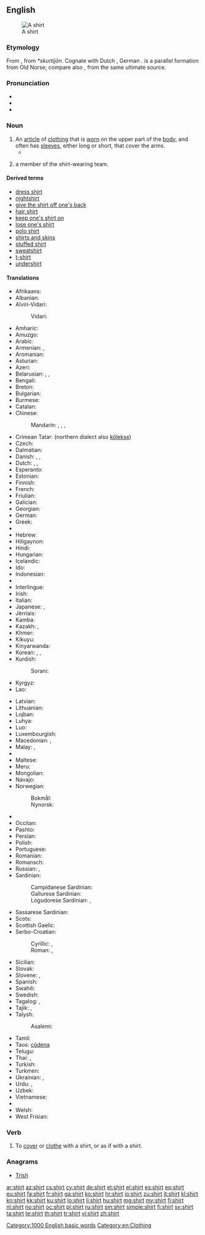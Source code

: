 ==English==
{{wikipedia}}
[[Image:Shirt.jpg|thumb|A shirt]]

===Etymology===
From {{etyl|ang|en}} {{term|scyrte|lang=ang}}, from {{etyl|gem|en}} ''*skurtijōn''.  Cognate with Dutch {{term|schort|lang=nl}}, German {{term|Schürze||apron|lang=de}}. {{term|skirt|Skirt|lang=en}} is a parallel formation from Old Norse; compare also {{term|short|lang=en}}, from the same ultimate source.

===Pronunciation===
* {{audio|en-us-shirt.ogg|Audio (US)}}
* {{audio|En-uk-shirt.ogg|Audio (UK)}}
* {{rhymes|ɜː(r)t}}

===Noun===
{{en-noun}}

# An [[article]] of [[clothing]] that is [[wear|worn]] on the upper part of the [[body]], and often has [[sleeve]]s, either long or short, that cover the arms.
#* {{quote-news
|year=2012
|date=April 9
|author=Mandeep Sanghera
|title=Tottenham 1 - 2 Norwich
|work=BBC Sport
|url=http://www.bbc.co.uk/sport/0/football/17581358
|page=
|passage=Holt was furious referee Michael Oliver refused to then award him a penalty after Ledley King appeared to pull his '''shirt''' and his anger was compounded when Spurs immediately levelled.}}
# {{context|"[[shirts and skins]]" games}} a member of the shirt-wearing team.

====Derived terms====
* [[dress shirt]]
* [[nightshirt]]
* [[give the shirt off one's back]]
* [[hair shirt]]
* [[keep one's shirt on]]
* [[lose one's shirt]]
* [[polo shirt]]
* [[shirts and skins]]
* [[stuffed shirt]]
* [[sweatshirt]]
* [[t-shirt]]
* [[undershirt]]

====Translations====
{{trans-top|article of clothing}}
* Afrikaans: {{t-|af|hemp}}
* Albanian: {{t-|sq|këmish}}
* Alviri-Vidari:
*: Vidari: {{tø|avd|پیران|tr=pirān}}
* Amharic: {{t-|am|ሸሚዝ|tr=šämiz|sc=Ethi}}
* Amuzgo: {{tø|amu|kotôⁿ}}
* Arabic: {{t-|ar|قميص|m|tr=qamīṣ}}
* Armenian: {{t-|hy|վերնաշապիկ|tr=vernašapik}},  {{t-|hy|շապիկ|tr=šapik}}
* Aromanian: {{t-|rup|cãmeashã|f}}
* Asturian: {{t-|ast|camisa|f}}
* Azeri: {{t+|az|köynək}}
* Belarusian: {{t-|be|кашуля|f|tr=kašúlja|sc=Cyrl}}, {{t-|be|сарочка|f|tr=saróčka|sc=Cyrl}}, {{t-|be|рубашка|f|tr=rubáška|sc=Cyrl}}
* Bengali: {{t-|bn|শার্ট|tr=sharţ|sc=Beng}}
* Breton: {{t+|br|roched|f}}
* Bulgarian: {{t+|bg|риза|f|tr=ríza|sc=Cyrl}}
* Burmese: {{t+|my|အင်္ကျီ|tr=in׃ gji|sc=Mymr}}
* Catalan: {{t+|ca|camisa|f}}
* Chinese:
*: Mandarin: {{t+|cmn|襯衫|sc=Hani}},  {{t+|cmn|衬衫|tr=chènshān|sc=Hani}},  {{t+|cmn|襯衣|sc=Hani}},  {{t+|cmn|衬衣|tr=chènyī|sc=Hani}}
* Crimean Tatar: {{tø|crh|kölmek}} (northern dialect also [[kölekse]])
* Czech: {{t+|cs|košile|f}}
* Dalmatian: {{tø|dlm|camaisa|f}}
* Danish: {{t-|da|bluse|c}}, {{t-|da|skjorte|c}}, {{t-|da|trøje|c}}
* Dutch: {{t+|nl|hemd|n}}, {{t+|nl|overhemd|n}}, {{t+|nl|shirt}}
* Esperanto: {{t-|eo|ĉemizo}}
* Estonian: {{t+|et|särk}}
* Finnish: {{t+|fi|paita}}
* French: {{t+|fr|chemise|f}}
* Friulian: {{tø|fur|čhamese|f}}
* Galician: {{t+|gl|camisa|f}}
* Georgian: {{t-|ka|პერანგი|tr=perangi|sc=Geor}}
* German: {{t+|de|Hemd|n}}
* Greek: {{t+|el|πουκάμισο|n|tr=poukámiso|sc=Grek}}
* {{trreq|gu}}
* Hebrew: {{t-|he|חולצה|f|tr=khultsá}}
* Hiligaynon: {{tø|hil|kamisadentro}}
* Hindi: {{t-|hi|क़मीज़|f|tr=qamīz|sc=Deva}}
* Hungarian: {{t+|hu|ing}}
* Icelandic: {{t+|is|skyrta|f}}
* Ido: {{t+|io|kamizo}}
* Indonesian: {{t+|id|kemeja}}
* {{trreq|ia}}
* Interlingue: {{t-|ie|camise}}
* Irish: {{t+|ga|léine|f}}
* Italian: {{t+|it|camicia|f}}
* Japanese: {{t-|ja|シャツ|tr=shatsu}}, {{qualifier|business shirt, "white shirt"}} {{t-|ja|ワイシャツ|tr=waishatsu|sc=Jpan}}
* Jèrriais: {{tø|roa-jer|c'mînse|f}}
* Kamba: {{tø|kam|shati}}
* Kazakh: {{t|kk|жейде|tr=jeyde|sc=Cyrl}}, {{t|kk|көйлек|tr=köylek|sc=Cyrl}}
* Khmer: {{t+|km|អាវ|tr=aav|sc=Khmr}}
* Kikuyu: {{tø|ki|sati}}
* Kinyarwanda: {{t-|rw|ijipo}}
* Korean: {{t+|ko|셔츠|tr=syeochu|sc=Kore}}, {{t-|ko|와이 셔츠|tr=wai syeochu|sc=Kore}}, {{t+|ko|남방|tr=nambang|sc=Kore}}
* Kurdish:
*: Sorani: {{t|ku|کراس}}
* Kyrgyz: {{t-|ky|көйнөк|tr=köynök|sc=Cyrl}}
* Lao: {{t+|lo|ເສື້ອເຊີດ|tr=sư̄a sœ̄t|sc=Laoo}}
{{trans-mid}}
* Latvian: {{t-|lv|krekls}}
* Lithuanian: {{t-|lt|marškiniai|m|p}}
* Lojban: {{t-|jbo|creka}}
* Luhya: {{tø|luy|lishati}}
* Luo: {{tø|luo|shat}}
* Luxembourgish: {{t-|lb|Hiem|n}}
* Macedonian: {{t-|mk|кошула|f|tr=kóšula}}, {{t-|mk|маица|f|tr=máica}}
* Malay: {{t-|ms|baju}}, {{t-|ms|kemeja}}
* {{trreq|ml}}
* Maltese: {{t-|mt|qmis|f}}
* Meru: {{tø|mer|shati}}
* Mongolian: {{t-|mn|дотуур цамц|tr=dotuur tsamts|sc=Cyrl}}
* Navajo: {{tø|nv|deijiʼ ééʼ}}
* Norwegian:
*: Bokmål: {{t+|nb|skjorte|m|f}}
*: Nynorsk: {{t-|nn|skjorte|f}}
* {{trreq|nov}}
* Occitan: {{t+|oc|camisa|f}}
* Pashto: {{t-|ps|خت|m|tr=xət|sc=ps-Arab}}
* Persian: {{t+|fa|پیراهن|tr=pirâhan|sc=fa-Arab}}
* Polish: {{t+|pl|koszula|f}}
* Portuguese: {{t+|pt|camisa|f}}
* Romanian: {{t+|ro|cămașă|f}}
* Romansch: {{t-|rm|chamischa|f}}
* Russian: {{t+|ru|рубашка|f|tr=rubáška}}, {{t+|ru|сорочка|f|tr=soróčka|sc=Cyrl}}
* Sardinian: {{t-|sc|camigia}}
*: Campidanese Sardinian: {{tø|sro|camisa}}
*: Gallurese Sardinian: {{tø|sdn|camisgia}}
*: Logudorese Sardinian: {{tø|src|bentòne}}, {{tø|src|camisa}}
* Sassarese Sardinian: {{tø|sdc|camixa}}
* Scots: {{tø|sco|sark}}
* Scottish Gaelic: {{t-|gd|lèine|f}}
* Serbo-Croatian:
*: Cyrillic: {{t-|sh|кошуља|f|sc=Cyrl}}, {{t-|sh|мајица|f|sc=Cyrl}}
*: Roman: {{t-|sh|košulja|f}}, {{t-|sh|majica|f}}
* Sicilian: {{t+|scn|cammisa|f}}
* Slovak: {{t-|sk|košeľa|f}}
* Slovene: {{t+|sl|srajca|f}}, {{t-|sl|majica|f}}
* Spanish: {{t+|es|camisa|f}}
* Swahili: {{t+|sw|shati}}
* Swedish: {{t+|sv|skjorta|c}}
* Tagalog: {{t-|tl|kamiseta}}, {{t-|tl|kamisa}}
* Tajik: {{t-|tg|курта|tr=kurta|sc=Cyrl}}, {{t-|tg|пироҳан|tr=pirohan|sc=Cyrl}}
* Talysh:
*: Asalemi: {{tø|tly|شوی|tr=šavi|sc=fa-Arab}}
* Tamil: {{t+|ta|சட்டை|tr=sattai}}
* Taos: [[cûdena]]
* Telugu: {{t+|te|చొక్కా|tr=cokkā}}
* Thai: {{t-|th|เสื้อเชิ้ต|tr=sêua chért}}, {{t+|th|เสื้อ|tr=sêua}}
* Turkish: {{t+|tr|gömlek}}
* Turkmen: {{t-|tk|köýnek}}
* Ukrainian: {{t-|uk|сорочка|f|tr=soróčka|sc=Cyrl}}, {{t-|uk|кошуля|f|tr=košúlja|sc=Cyrl}}
* Urdu: {{t-|ur|قمیض|f|tr=qamīz|sc=ur-Arab}}, {{t-|ur|قمیص|f|tr=qamīs|sc=ur-Arab}}
* Uzbek: {{t-|uz|ko'ylak}}
* Vietnamese: {{t+|vi|áo sơ mi}}
* {{trreq|vo}}
* Welsh: {{t+|cy|crys|m}}
* West Frisian: {{t-|fy|himd}}
{{trans-bottom}}

===Verb===
{{en-verb}}

# To [[cover]] or [[clothe]] with a shirt, or as if with a shirt.
#: {{rfquotek|Dryden}}

===Anagrams===
* [[Trish#English|Trish]]

[[Category:1000 English basic words]]
[[Category:en:Clothing]]

[[ar:shirt]]
[[az:shirt]]
[[cs:shirt]]
[[cy:shirt]]
[[de:shirt]]
[[et:shirt]]
[[el:shirt]]
[[es:shirt]]
[[eo:shirt]]
[[eu:shirt]]
[[fa:shirt]]
[[fr:shirt]]
[[ga:shirt]]
[[ko:shirt]]
[[hr:shirt]]
[[io:shirt]]
[[zu:shirt]]
[[it:shirt]]
[[kl:shirt]]
[[kn:shirt]]
[[kk:shirt]]
[[ku:shirt]]
[[lo:shirt]]
[[li:shirt]]
[[hu:shirt]]
[[mg:shirt]]
[[my:shirt]]
[[fj:shirt]]
[[nl:shirt]]
[[no:shirt]]
[[oc:shirt]]
[[pl:shirt]]
[[ru:shirt]]
[[sm:shirt]]
[[simple:shirt]]
[[fi:shirt]]
[[sv:shirt]]
[[ta:shirt]]
[[te:shirt]]
[[th:shirt]]
[[tr:shirt]]
[[vi:shirt]]
[[zh:shirt]]